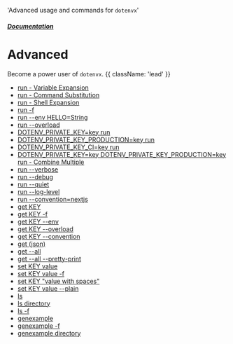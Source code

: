   'Advanced usage and commands for `dotenvx`'

##### [Documentation](/docs)
# Advanced

Become a power user of `dotenvx`. {{ className: 'lead' }}

* [run - Variable Expansion](/docs/advanced/run-variable-expansion)
* [run - Command Substitution](/docs/advanced/run-command-substitution)
* [run - Shell Expansion](/docs/advanced/run-shell-expansion)
* [run -f](/docs/advanced/run-f)
* [run --env HELLO=String](/docs/advanced/run-env)
* [run --overload](/docs/advanced/run-overload)
* [DOTENV_PRIVATE_KEY=key run](/docs/advanced/run-dotenv-private-key)
* [DOTENV_PRIVATE_KEY_PRODUCTION=key run](/docs/advanced/run-dotenv-private-key-production)
* [DOTENV_PRIVATE_KEY_CI=key run](/docs/advanced/run-dotenv-private-key-ci)
* [DOTENV_PRIVATE_KEY=key DOTENV_PRIVATE_KEY_PRODUCTION=key run - Combine Multiple](/docs/advanced/run-dotenv-private-key-multiple)
* [run --verbose](/docs/advanced/run-verbose)
* [run --debug](/docs/advanced/run-debug)
* [run --quiet](/docs/advanced/run-quiet)
* [run --log-level](/docs/advanced/run-log-level)
* [run --convention=nextjs](/docs/advanced/run-convention)
* [get KEY](/docs/advanced/get-key)
* [get KEY -f](/docs/advanced/get-key-f)
* [get KEY --env](/docs/advanced/get-key-env)
* [get KEY --overload](/docs/advanced/get-key-overload)
* [get KEY --convention](/docs/advanced/get-key-convention)
* [get (json)](/docs/advanced/get-json)
* [get --all](/docs/advanced/get-all)
* [get --all --pretty-print](/docs/advanced/get-all-pretty-print)
* [set KEY value](/docs/advanced/set-key-value)
* [set KEY value -f](/docs/advanced/set-key-value-f)
* [set KEY "value with spaces"](/docs/advanced/set-key-value-with-spaces)
* [set KEY value --plain](/docs/advanced/set-key-value-plain)
* [ls](/docs/advanced/ls)
* [ls directory](/docs/advanced/ls-directory)
* [ls -f](/docs/advanced/ls-f)
* [genexample](/docs/advanced/genexample)
* [genexample -f](/docs/advanced/genexample-f)
* [genexample directory](/docs/advanced/genexample-directory)

